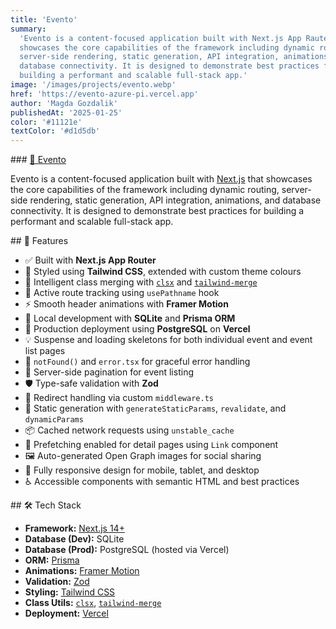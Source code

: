 ```yaml
---
title: 'Evento'
summary:
  'Evento is a content-focused application built with Next.js App Rauter that
  showcases the core capabilities of the framework including dynamic routing,
  server-side rendering, static generation, API integration, animations, and
  database connectivity. It is designed to demonstrate best practices for
  building a performant and scalable full-stack app.'
image: '/images/projects/evento.webp'
href: 'https://evento-azure-pi.vercel.app'
author: 'Magda Gozdalik'
publishedAt: '2025-01-25'
color: '#11121e'
textColor: '#d1d5db'
---
```


<Section className="card-shadow secondary-bg">
### <a href="https://evento-azure-pi.vercel.app/" className='mt-10 text-2xl text-foreground hover:text-accent-foreground sm:text-3xl lg:text-4xl' target='_blank'> 🔗  Evento</a>

Evento is a content-focused application built with
[Next.js](https://nextjs.org/) that showcases the core capabilities of the
framework including dynamic routing, server-side rendering, static generation,
API integration, animations, and database connectivity. It is designed to
demonstrate best practices for building a performant and scalable full-stack
app.

</Section>

<Section className="card-shadow secondary-bg">
## 🚀 Features

- ✅ Built with **Next.js App Router**
- 🎨 Styled using **Tailwind CSS**, extended with custom theme colours
- 🧠 Intelligent class merging with [`clsx`](https://github.com/lukeed/clsx) and
  [`tailwind-merge`](https://www.npmjs.com/package/tailwind-merge)
- 📍 Active route tracking using `usePathname` hook
- ⚡ Smooth header animations with **Framer Motion**
- 💽 Local development with **SQLite** and **Prisma ORM**
- 🐘 Production deployment using **PostgreSQL** on **Vercel**
- 💡 Suspense and loading skeletons for both individual event and event list
  pages
- 🔄 `notFound()` and `error.tsx` for graceful error handling
- 🔁 Server-side pagination for event listing
- 🛡️ Type-safe validation with **Zod**
- 🧭 Redirect handling via custom `middleware.ts`
- 🧱 Static generation with `generateStaticParams`, `revalidate`, and
  `dynamicParams`
- 📦 Cached network requests using `unstable_cache`
- 🔗 Prefetching enabled for detail pages using `Link` component
- 🖼️ Auto-generated Open Graph images for social sharing
- 📱 Fully responsive design for mobile, tablet, and desktop
- ♿ Accessible components with semantic HTML and best practices

</Section>

<Section className="card-shadow secondary-bg">
## 🛠️ Tech Stack

- **Framework:** [Next.js 14+](https://nextjs.org/)
- **Database (Dev):** SQLite
- **Database (Prod):** PostgreSQL (hosted via Vercel)
- **ORM:** [Prisma](https://www.prisma.io/)
- **Animations:** [Framer Motion](https://www.framer.com/motion/)
- **Validation:** [Zod](https://zod.dev/)
- **Styling:** [Tailwind CSS](https://tailwindcss.com/)
- **Class Utils:** [`clsx`](https://github.com/lukeed/clsx),
  [`tailwind-merge`](https://github.com/dcastil/tailwind-merge)
- **Deployment:** [Vercel](https://vercel.com/)

</Section>
